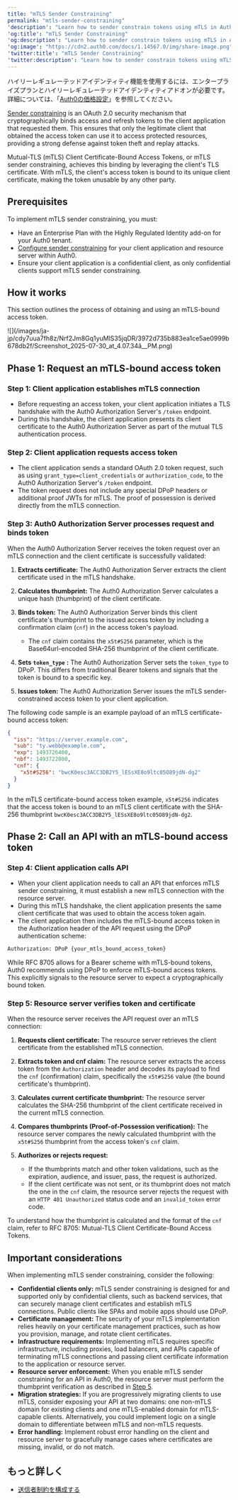 ```yaml
---
title: "mTLS Sender Constraining"
permalink: "mtls-sender-constraining"
'description': "Learn how to sender constrain tokens using mTLS in Auth0."
'og:title': "mTLS Sender Constraining"
'og:description': "Learn how to sender constrain tokens using mTLS in Auth0."
'og:image': "https://cdn2.auth0.com/docs/1.14567.0/img/share-image.png"
'twitter:title': "mTLS Sender Constraining"
'twitter:description': "Learn how to sender constrain tokens using mTLS in Auth0."
---
```


<Callout icon="file-lines" color="#0EA5E9" iconType="regular">

ハイリーレギュレーテッドアイデンティティ機能を使用するには、エンタープライズプランとハイリーレギュレーテッドアイデンティティアドオンが必要です。詳細については、「[Auth0の価格設定](https://auth0.com/pricing/)」を参照してください。

</Callout>

[Sender constraining](/ja-jp/secure/sender-constraining) is an <Tooltip data-tooltip-id="react-containers-DefinitionTooltip-1" href="/ja-jp/glossary?term=oath2" tip="OAuth 2.0: 認可プロトコルとワークフローを定義する認可フレームワーク。" cta="用語集の表示">OAuth 2.0</Tooltip> security mechanism that cryptographically binds access and <Tooltip data-tooltip-id="react-containers-DefinitionTooltip-1" href="/ja-jp/glossary?term=refresh-token" tip="リフレッシュトークン: ユーザーに再度ログインを強いることなく、更新されたアクセストークンを取得するために使用されるトークン。" cta="用語集の表示">refresh tokens</Tooltip> to the client application that requested them. This ensures that only the legitimate client that obtained the <Tooltip data-tooltip-id="react-containers-DefinitionTooltip-1" href="/ja-jp/glossary?term=access-token" tip="アクセストークン: APIへのアクセスに使用される、不透明な文字列またはJWT形式の認可資格情報。" cta="用語集の表示">access token</Tooltip> can use it to access protected resources, providing a strong defense against token theft and replay attacks.

Mutual-TLS (mTLS) Client Certificate-Bound Access Tokens, or mTLS sender constraining, achieves this binding by leveraging the client's TLS certificate. With mTLS, the client's access token is bound to its unique client certificate, making the token unusable by any other party.

## Prerequisites

To implement mTLS sender constraining, you must:

* Have an Enterprise Plan with the Highly Regulated Identity add-on for your Auth0 tenant.
* [Configure sender constraining](/ja-jp/secure/sender-constraining/configure-sender-constraining) for your client application and <Tooltip data-tooltip-id="react-containers-DefinitionTooltip-6" href="/ja-jp/glossary?term=resource-server" tip="リソースサーバー: 保護されたリソースをホストするサーバー。リソースサーバーは保護されたリソースの要求を受け入れ、応答します。" cta="用語集の表示">resource server</Tooltip> within Auth0.
* Ensure your client application is a <Tooltip data-tooltip-id="react-containers-DefinitionTooltip-4" href="/ja-jp/glossary?term=confidential-client" tip="機密クライアント: 信頼できるバックエンドサーバーを使用して資格情報を安全に保持できるクライアント（アプリケーション）。その例として、安全なバックエンドを備えたWebアプリケーションやマシンツーマシン（M2M）アプリケーションがあります。" cta="用語集の表示">confidential client</Tooltip>, as only confidential clients support mTLS sender constraining.

## How it works

This section outlines the process of obtaining and using an mTLS-bound access token.

<Frame>![](/images/ja-jp/cdy7uua7fh8z/Nrf2Jm8Gq1yuMlS35jqDR/3972d735b883ea1ce5ae0999b678db2f/Screenshot_2025-07-30_at_4.07.34â__PM.png)</Frame>

## Phase 1: Request an mTLS-bound access token

### Step 1: Client application establishes mTLS connection

* Before requesting an access token, your client application initiates a TLS handshake with the Auth0 <Tooltip data-tooltip-id="react-containers-DefinitionTooltip-3" href="/ja-jp/glossary?term=authorization-server" tip="認可サーバー: ユーザーによるアクセスの限界を定義するために使用される集中管理型サーバー。たとえば、認可サーバーは、ユーザーが利用できるデータ、タスク、機能を制御できます。" cta="用語集の表示">Authorization Server</Tooltip>'s `/token` endpoint.
* During this handshake, the client application presents its client certificate to the Auth0 Authorization Server as part of the mutual TLS authentication process.

### Step 2: Client application requests access token

* The client application sends a standard OAuth 2.0 token request, such as using `grant_type=client_credentials` or `authorization_code`, to the Auth0 Authorization Server's `/token` endpoint.
* The token request does not include any special DPoP headers or additional proof <Tooltip data-tooltip-id="react-containers-DefinitionTooltip-6" href="/ja-jp/glossary?term=json-web-token" tip="JSON Web Token（JWT）: 二者間のクレームを安全に表現するために使用される標準IDトークン形式（および多くの場合、アクセストークン形式）。" cta="用語集の表示">JWTs</Tooltip> for mTLS. The proof of possession is derived directly from the mTLS connection.

### Step 3: Auth0 Authorization Server processes request and binds token

When the Auth0 Authorization Server receives the token request over an mTLS connection and the client certificate is successfully validated:

1. **Extracts certificate:** The Auth0 Authorization Server extracts the client certificate used in the mTLS handshake.
2. **Calculates thumbprint:** The Auth0 Authorization Server calculates a unique hash (thumbprint) of the client certificate.
3. **Binds token:** The Auth0 Authorization Server binds this client certificate's thumbprint to the issued access token by including a confirmation claim (`cnf`) in the access token's payload.

   * The `cnf` claim contains the `x5t#S256` parameter, which is the Base64url-encoded SHA-256 thumbprint of the client certificate.
4. **Sets** **`token_type`** **:** The Auth0 Authorization Server sets the `token_type` to DPoP. This differs from traditional Bearer tokens and signals that the token is bound to a specific key.
5. **Issues token:** The Auth0 Authorization Server issues the mTLS sender-constrained access token to your client application.

The following code sample is an example payload of an mTLS certificate-bound access token:

```json lines
{
  "iss": "https://server.example.com",
  "sub": "ty.webb@example.com",
  "exp": 1493726400,
  "nbf": 1493722800,
  "cnf": {
    "x5t#S256": "bwcK0esc3ACC3DB2Y5_lESsXE8o9ltc05O89jdN-dg2"
  }
}
```

In the mTLS certificate-bound access token example, `x5t#S256` indicates that the access token is bound to an mTLS client certificate with the SHA-256 thumbprint `bwcK0esc3ACC3DB2Y5_lESsXE8o9ltc05O89jdN-dg2`.

## Phase 2: Call an API with an mTLS-bound access token

### Step 4: Client application calls API

* When your client application needs to call an API that enforces mTLS sender constraining, it must establish a new mTLS connection with the resource server.
* During this mTLS handshake, the client application presents the same client certificate that was used to obtain the access token again.
* The client application then includes the mTLS-bound access token in the Authorization header of the API request using the DPoP authentication scheme:

```bash lines
Authorization: DPoP {your_mtls_bound_access_token}
```

<Callout icon="file-lines" color="#0EA5E9" iconType="regular">

While RFC 8705 allows for a Bearer scheme with mTLS-bound tokens, Auth0 recommends using DPoP to enforce mTLS-bound access tokens. This explicitly signals to the resource server to expect a cryptographically bound token.

</Callout>

### Step 5: Resource server verifies token and certificate

When the resource server receives the API request over an mTLS connection:

1. **Requests client certificate:** The resource server retrieves the client certificate from the established mTLS connection.
2. **Extracts token and cnf claim:** The resource server extracts the access token from the `Authorization` header and decodes its payload to find the `cnf` (confirmation) claim, specifically the `x5t#S256` value (the bound certificate's thumbprint).
3. **Calculates current certificate thumbprint:** The resource server calculates the SHA-256 thumbprint of the client certificate received in the current mTLS connection.
4. **Compares thumbprints (Proof-of-Possession verification):** The resource server compares the newly calculated thumbprint with the `x5t#S256` thumbprint from the access token's `cnf` claim.
5. **Authorizes or rejects request:**

   * If the thumbprints match and other token validations, such as the expiration, audience, and issuer, pass, the request is authorized.
   * If the client certificate was not sent, or its thumbprint does not match the one in the `cnf` claim, the resource server rejects the request with an `HTTP 401 Unauthorized` status code and an `invalid_token` error code.

To understand how the thumbprint is calculated and the format of the `cnf` claim, refer to RFC 8705: Mutual-TLS Client Certificate-Bound Access Tokens.

## Important considerations

When implementing mTLS sender constraining, consider the following:

* **Confidential clients only:** mTLS sender constraining is designed for and supported only by confidential clients, such as backend services, that can securely manage client certificates and establish mTLS connections. <Tooltip data-tooltip-id="react-containers-DefinitionTooltip-7" href="/ja-jp/glossary?term=public-client" tip="パブリッククライアント: 資格情報を安全に保持できないクライアント（アプリケーション）。その例としては、ネイティブデスクトップまたはモバイルアプリケーション、およびJavaScriptベースのクライアント側Webアプリケーション（シングルページアプリ（SPA）など）があります。" cta="用語集の表示">Public clients</Tooltip> like SPAs and mobile apps should use DPoP.
* **Certificate management:** The security of your mTLS implementation relies heavily on your certificate management practices, such as how you provision, manage, and rotate client certificates.
* **Infrastructure requirements:** Implementing mTLS requires specific infrastructure, including proxies, load balancers, and APIs capable of terminating mTLS connections and passing client certificate information to the application or resource server.
* **Resource server enforcement:** When you enable mTLS sender constraining for an API in Auth0, the resource server must perform the thumbprint verification as described in [Step 5](#step-5-resource-server-verifies-token-and-certificate).
* **Migration strategies:** If you are progressively migrating clients to use mTLS, consider exposing your API at two domains: one non-mTLS domain for existing clients and one mTLS-enabled domain for mTLS-capable clients. Alternatively, you could implement logic on a single domain to differentiate between mTLS and non-mTLS requests.
* **Error handling:** Implement robust error handling on the client and resource server to gracefully manage cases where certificates are missing, invalid, or do not match.

## もっと詳しく

* [送信者制約を構成する](/ja-jp/secure/sender-constraining/configure-sender-constraining)